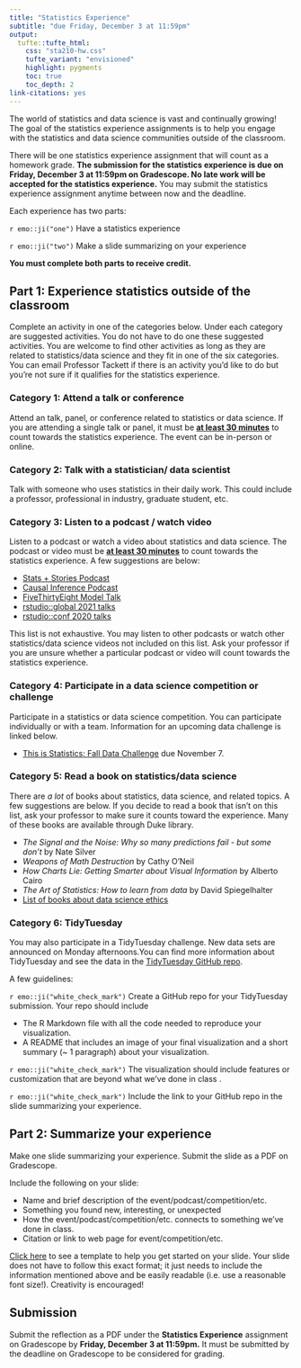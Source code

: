 ```yaml
---
title: "Statistics Experience"
subtitle: "due Friday, December 3 at 11:59pm"
output: 
  tufte::tufte_html:
    css: "sta210-hw.css"
    tufte_variant: "envisioned"
    highlight: pygments
    toc: true
    toc_depth: 2
link-citations: yes
---   
```


The world of statistics and data science is vast and continually growing! The goal of the statistics experience assignments is to help you engage with the statistics and data science communities outside of the classroom.

There will be one statistics experience assignment that will count as a homework grade. **The submission for the statistics experience is due on Friday, December 3 at 11:59pm on Gradescope. No late work will be accepted for the statistics experience.** You may submit the statistics experience assignment anytime between now and the deadline. 

Each experience has two parts:

`r emo::ji("one")` Have a statistics experience

`r emo::ji("two")` Make a slide summarizing on your experience

**You must complete both parts to receive credit.**


## Part 1: Experience statistics outside of the classroom 

Complete an activity in one of the categories below. Under each category are suggested activities. You  do not have to do one these suggested activities. You are welcome to find other activities as long as they are related to statistics/data science and they fit in one of the six categories. You can email Professor Tackett if there is an activity you'd like to do but you're not sure if it qualifies for the statistics experience.

### Category 1: Attend a talk or conference

Attend an talk, panel, or conference related to statistics or data science. If you are attending a single talk or panel, it must be **<u>at least 30 minutes</u>** to count towards the statistics experience. The event can be in-person or online. 


### Category 2: Talk with a statistician/ data scientist

Talk with someone who uses statistics in their daily work. This could include a professor, professional in industry, graduate student, etc. 

### Category 3: Listen to a podcast / watch video

Listen to a podcast or watch a video about statistics and data science. The podcast or video must be **<u>at least 30 minutes</u>** to count towards the statistics experience. A few suggestions are below: 

- [Stats + Stories Podcast](https://statsandstories.net/)
- [Causal Inference Podcast](https://casualinfer.libsyn.com/)
- [FiveThirtyEight Model Talk](https://fivethirtyeight.com/tag/model-talk/)
- [rstudio::global 2021 talks](https://www.rstudio.com/resources/rstudioglobal-2021/)
- [rstudio::conf 2020 talks](https://www.rstudio.com/resources/rstudioconf-2020/)

This list is not exhaustive. You may listen to other podcasts or watch other statistics/data science videos not included on this list. Ask your professor if you are unsure whether a particular podcast or video will count towards the statistics experience.

### Category 4: Participate in a data science competition or challenge

Participate in a statistics or data science competition. You can participate individually or with a team. Information for an upcoming data challenge is linked below.

- [This is Statistics: Fall Data Challenge](https://thisisstatistics.org/falldatachallenge/) due November 7.


### Category 5: Read a book on statistics/data science

There are *a lot* of books about statistics, data science, and related topics. A few suggestions are below. If you decide to read a book that isn't on this list, ask your professor to make sure it counts toward the experience. Many of these books are available through Duke library.

- *The Signal and the Noise: Why so many predictions fail - but some don't* by Nate Silver
- *Weapons of Math Destruction* by Cathy O'Neil
- *How Charts Lie: Getting Smarter about Visual Information* by Alberto Cairo
- *The Art of Statistics: How to learn from data* by David Spiegelhalter
- [List of books about data science ethics](https://teachdatascience.com/bookclub/)

### Category 6: TidyTuesday 

You may also participate in a TidyTuesday challenge. New data sets are announced on Monday afternoons.You can find more information about TidyTuesday and see the data in the [TidyTuesday GitHub repo](https://github.com/rfordatascience/tidytuesday). 

A few guidelines: 

`r emo::ji("white_check_mark")` Create a GitHub repo for your TidyTuesday submission. Your repo should include 

- The R Markdown file with all the code needed to reproduce your visualization. 
- A README that includes an image of your final visualization and a short summary (~ 1 paragraph) about your visualization.

`r emo::ji("white_check_mark")` The visualization should include features or customization that are beyond what we've done in class . 

`r emo::ji("white_check_mark")` Include the link to your GitHub repo in the slide summarizing your experience.


## Part 2: Summarize your experience

Make one slide summarizing your experience. Submit the slide as a PDF on Gradescope. 

Include the following on your slide:

- Name and brief description of the event/podcast/competition/etc.
- Something you found new, interesting, or unexpected
- How the event/podcast/competition/etc. connects to something we've done in class.
- Citation or link to web page for event/competition/etc.

[Click here](https://docs.google.com/presentation/d/1Ua7rmAQn8FaRLxJpxaRvOZfBLIlEjYVxugEaaTcIjMQ/edit?usp=sharing) to see a template to help you get started on your slide. Your slide does not have to follow this exact format; it just needs to include the information mentioned above and be easily readable (i.e. use a reasonable font size!). Creativity is encouraged!


## Submission 

Submit the reflection as a PDF under the  **Statistics Experience** assignment on Gradescope by **Friday, December 3 at 11:59pm.** It must be submitted by the deadline on Gradescope to be considered for grading.
